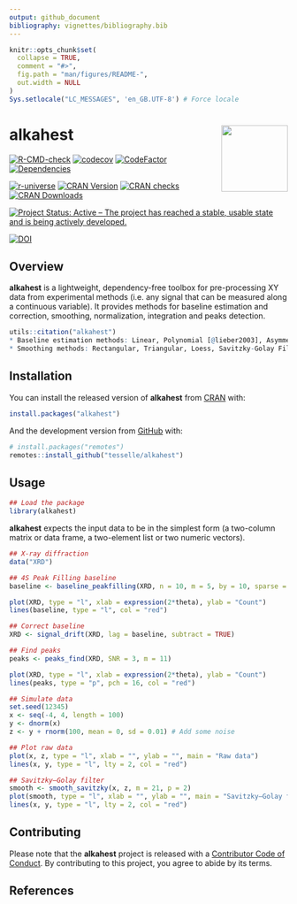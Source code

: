 ```yaml
---
output: github_document
bibliography: vignettes/bibliography.bib
---
```


<!-- README.md is generated from README.Rmd. Please edit that file -->

```r
knitr::opts_chunk$set(
  collapse = TRUE,
  comment = "#>",
  fig.path = "man/figures/README-",
  out.width = NULL
)
Sys.setlocale("LC_MESSAGES", 'en_GB.UTF-8') # Force locale
```

# alkahest <img width=120px src="man/figures/logo.png" align="right" />

<!-- badges: start -->
[![R-CMD-check](https://github.com/tesselle/alkahest/workflows/R-CMD-check/badge.svg)](https://github.com/tesselle/alkahest/actions)
[![codecov](https://codecov.io/gh/tesselle/alkahest/branch/main/graph/badge.svg?token=wsIkAQ0XFK)](https://app.codecov.io/gh/tesselle/alkahest)
[![CodeFactor](https://www.codefactor.io/repository/github/tesselle/alkahest/badge/main)](https://www.codefactor.io/repository/github/tesselle/alkahest/overview/main)
[![Dependencies](https://tinyverse.netlify.app/badge/alkahest)](https://cran.r-project.org/package=alkahest)

[![r-universe](https://tesselle.r-universe.dev/badges/alkahest)](https://tesselle.r-universe.dev){.pkgdown-devel}
[![CRAN Version](http://www.r-pkg.org/badges/version/alkahest)](https://cran.r-project.org/package=alkahest){.pkgdown-release}
[![CRAN checks](https://badges.cranchecks.info/worst/alkahest.svg)](https://cran.r-project.org/web/checks/check_results_alkahest.html){.pkgdown-release}
[![CRAN Downloads](http://cranlogs.r-pkg.org/badges/alkahest)](https://cran.r-project.org/package=alkahest){.pkgdown-release}

[![Project Status: Active – The project has reached a stable, usable state and is being actively developed.](https://www.repostatus.org/badges/latest/active.svg)](https://www.repostatus.org/#active)

[![DOI](https://zenodo.org/badge/DOI/10.5281/zenodo.7081524.svg)](https://doi.org/10.5281/zenodo.7081524)
<!-- badges: end -->

## Overview

**alkahest** is a lightweight, dependency-free toolbox for pre-processing XY data from experimental methods (i.e. any signal that can be measured along a continuous variable). It provides methods for baseline estimation and correction, smoothing, normalization, integration and peaks detection.

```r
utils::citation("alkahest")
* Baseline estimation methods: Linear, Polynomial [@lieber2003], Asymmetric Least Squares [@eilers2005], Rolling Ball [@kneen1996], Rubberband, SNIP [@morhac1997; @morhac2008; @ryan1988], 4S Peak Filling [@liland2015].
* Smoothing methods: Rectangular, Triangular, Loess, Savitzky-Golay Filter [@gorry1990; @savitzky1964], Whittaker [@eilers2003], Penalized Likelihood [@derooi2014]
```

## Installation

You can install the released version of **alkahest** from [CRAN](https://CRAN.R-project.org) with:

```r
install.packages("alkahest")
```

And the development version from [GitHub](https://github.com/) with:

```r
# install.packages("remotes")
remotes::install_github("tesselle/alkahest")
```

## Usage

```r
## Load the package
library(alkahest)
```

**alkahest** expects the input data to be in the simplest form (a two-column matrix or data frame, a two-element list or two numeric vectors).

```r
## X-ray diffraction
data("XRD")

## 4S Peak Filling baseline
baseline <- baseline_peakfilling(XRD, n = 10, m = 5, by = 10, sparse = TRUE)

plot(XRD, type = "l", xlab = expression(2*theta), ylab = "Count")
lines(baseline, type = "l", col = "red")
```

```r
## Correct baseline
XRD <- signal_drift(XRD, lag = baseline, subtract = TRUE)

## Find peaks
peaks <- peaks_find(XRD, SNR = 3, m = 11)

plot(XRD, type = "l", xlab = expression(2*theta), ylab = "Count")
lines(peaks, type = "p", pch = 16, col = "red")
```

```r
## Simulate data
set.seed(12345)
x <- seq(-4, 4, length = 100)
y <- dnorm(x)
z <- y + rnorm(100, mean = 0, sd = 0.01) # Add some noise

## Plot raw data
plot(x, z, type = "l", xlab = "", ylab = "", main = "Raw data")
lines(x, y, type = "l", lty = 2, col = "red")

## Savitzky–Golay filter
smooth <- smooth_savitzky(x, z, m = 21, p = 2)
plot(smooth, type = "l", xlab = "", ylab = "", main = "Savitzky–Golay filter")
lines(x, y, type = "l", lty = 2, col = "red")
```

## Contributing

Please note that the **alkahest** project is released with a [Contributor Code of Conduct](https://www.tesselle.org/conduct.html). By contributing to this project, you agree to abide by its terms.

## References

